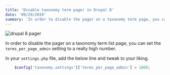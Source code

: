 ```yaml
---
title: 'Disable taxonomy term pager in Drupal 8'
date: '09/29/2019'
summary: 'In order to disable the pager on a taxonomy term page, you can set the `terms_per_page_admin` setting to a really high number.'
---
```


![drupal 8 pager](../uploads/drupal-8-pager.jpg)

In order to disable the pager on a taxonomy term list page, you can set the `terms_per_page_admin` setting to a really high number.

In your `settings.php` file, add the below line and tweak to your liking.

```php
	$config['taxonomy.settings']['terms_per_page_admin'] = 1000;
```
